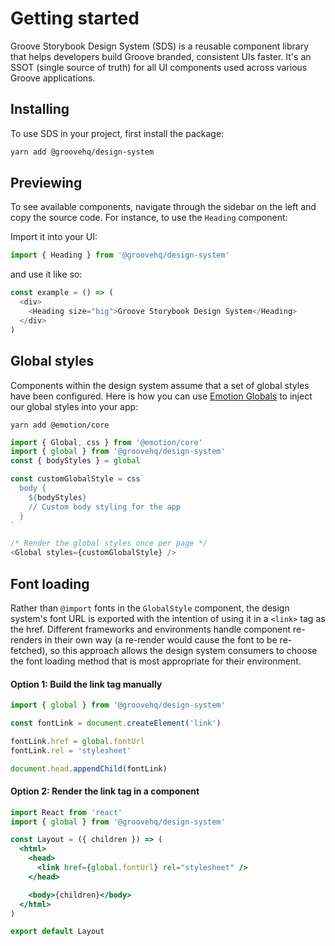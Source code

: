 <Meta title="Design System|Getting Started" />

# Getting started

Groove Storybook Design System (SDS) is a reusable component library that helps developers build Groove branded, consistent UIs faster. It's an SSOT (single source of truth) for all UI components used across various Groove applications.

## Installing

To use SDS in your project, first install the package:

```bash
yarn add @groovehq/design-system
```

## Previewing

To see available components, navigate through the sidebar on the left and copy the source code. For instance, to use the `Heading` component:

Import it into your UI:

```javascript
import { Heading } from '@groovehq/design-system'
```

and use it like so:

```javascript
const example = () => (
  <div>
    <Heading size="big">Groove Storybook Design System</Heading>
  </div>
)
```

## Global styles

Components within the design system assume that a set of global styles have been configured. Here is how you can use [Emotion Globals](https://emotion.sh/docs/globals) to inject our global styles into your app:

```
yarn add @emotion/core
```

```javascript
import { Global, css } from '@emotion/core'
import { global } from '@groovehq/design-system'
const { bodyStyles } = global

const customGlobalStyle = css`
  body {
    ${bodyStyles}
    // Custom body styling for the app
  }
`
```

```javascript
/* Render the global styles once per page */
<Global styles={customGlobalStyle} />
```

## Font loading

Rather than `@import` fonts in the `GlobalStyle` component, the design system's font URL is exported with the intention of using it in a `<link>` tag as the href. Different frameworks and environments handle component re-renders in their own way (a re-render would cause the font to be re-fetched), so this approach allows the design system consumers to choose the font loading method that is most appropriate for their environment.

#### Option 1: Build the link tag manually

```javascript
import { global } from '@groovehq/design-system'

const fontLink = document.createElement('link')

fontLink.href = global.fontUrl
fontLink.rel = 'stylesheet'

document.head.appendChild(fontLink)
```

#### Option 2: Render the link tag in a component

```jsx
import React from 'react'
import { global } from '@groovehq/design-system'

const Layout = ({ children }) => (
  <html>
    <head>
      <link href={global.fontUrl} rel="stylesheet" />
    </head>

    <body>{children}</body>
  </html>
)

export default Layout
```
